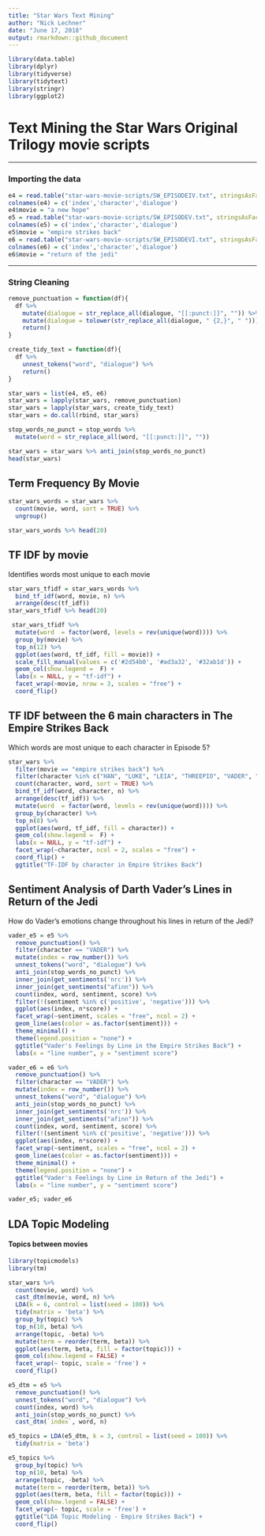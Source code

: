 ```yaml
---
title: "Star Wars Text Mining"
author: "Nick Lechner"
date: "June 17, 2018"
output: rmarkdown::github_document
---
```


```r
library(data.table)
library(dplyr)
library(tidyverse)
library(tidytext)
library(stringr)
library(ggplot2)
```

# Text Mining the Star Wars Original Trilogy movie scripts

******

### Importing the data

```r
e4 = read.table("star-wars-movie-scripts/SW_EPISODEIV.txt", stringsAsFactors = F, header = TRUE, quote = "\"");
colnames(e4) = c('index','character','dialogue')
e4$movie = "a new hope"
e5 = read.table("star-wars-movie-scripts/SW_EPISODEV.txt", stringsAsFactors = F, header = TRUE, quote = "\"")
colnames(e5) = c('index','character','dialogue')
e5$movie = "empire strikes back"
e6 = read.table("star-wars-movie-scripts/SW_EPISODEVI.txt", stringsAsFactors = F, header = TRUE, quote = "\"")
colnames(e6) = c('index','character','dialogue')
e6$movie = "return of the jedi"
```

******

### String Cleaning

```r
remove_punctuation = function(df){
  df %>% 
    mutate(dialogue = str_replace_all(dialogue, "[[:punct:]]", "")) %>% 
    mutate(dialogue = tolower(str_replace_all(dialogue, " {2,}", " "))) %>%
    return()
}

create_tidy_text = function(df){
  df %>% 
    unnest_tokens("word", "dialogue") %>% 
    return()
}
```

```r
star_wars = list(e4, e5, e6)
star_wars = lapply(star_wars, remove_punctuation)
star_wars = lapply(star_wars, create_tidy_text)
star_wars = do.call(rbind, star_wars)

stop_words_no_punct = stop_words %>% 
  mutate(word = str_replace_all(word, "[[:punct:]]", ""))

star_wars = star_wars %>% anti_join(stop_words_no_punct)
head(star_wars)
```

## Term Frequency By Movie

```r
star_wars_words = star_wars %>%
  count(movie, word, sort = TRUE) %>%
  ungroup()

star_wars_words %>% head(20)
```

## TF IDF by movie

Identifies words most unique to each movie

```r
star_wars_tfidf = star_wars_words %>% 
  bind_tf_idf(word, movie, n) %>%
  arrange(desc(tf_idf))
star_wars_tfidf %>% head(20)
```

```r
 star_wars_tfidf %>% 
  mutate(word  = factor(word, levels = rev(unique(word)))) %>% 
  group_by(movie) %>%
  top_n(12) %>% 
  ggplot(aes(word, tf_idf, fill = movie)) + 
  scale_fill_manual(values = c('#2d54b0', '#ad3a32', '#32ab1d')) +
  geom_col(show.legend =  F) + 
  labs(x = NULL, y = "tf-idf") + 
  facet_wrap(~movie, nrow = 3, scales = "free") + 
  coord_flip()
```

## TF IDF between the 6 main characters in The Empire Strikes Back

Which words are most unique to each character in Episode 5?

```r
star_wars %>% 
  filter(movie == "empire strikes back") %>% 
  filter(character %in% c("HAN", "LUKE", "LEIA", "THREEPIO", "VADER", "LANDO")) %>% 
  count(character, word, sort = TRUE) %>% 
  bind_tf_idf(word, character, n) %>%
  arrange(desc(tf_idf)) %>% 
  mutate(word  = factor(word, levels = rev(unique(word)))) %>% 
  group_by(character) %>%
  top_n(8) %>% 
  ggplot(aes(word, tf_idf, fill = character)) + 
  geom_col(show.legend =  F) + 
  labs(x = NULL, y = "tf-idf") + 
  facet_wrap(~character, ncol = 2, scales = "free") + 
  coord_flip() + 
  ggtitle("TF-IDF by character in Empire Strikes Back")
```

## Sentiment Analysis of Darth Vader's Lines in Return of the Jedi

How do Vader's emotions change throughout his lines in return of the Jedi?

```r
vader_e5 = e5 %>% 
  remove_punctuation() %>% 
  filter(character == "VADER") %>% 
  mutate(index = row_number()) %>% 
  unnest_tokens("word", "dialogue") %>% 
  anti_join(stop_words_no_punct) %>% 
  inner_join(get_sentiments('nrc')) %>% 
  inner_join(get_sentiments("afinn")) %>% 
  count(index, word, sentiment, score) %>% 
  filter(!(sentiment %in% c('positive', 'negative'))) %>%
  ggplot(aes(index, n*score)) + 
  facet_wrap(~sentiment, scales = "free", ncol = 2) + 
  geom_line(aes(color = as.factor(sentiment))) +
  theme_minimal() + 
  theme(legend.position = "none") + 
  ggtitle("Vader's Feelings by Line in the Empire Strikes Back") + 
  labs(x = "line number", y = "sentiment score")

vader_e6 = e6 %>% 
  remove_punctuation() %>% 
  filter(character == "VADER") %>% 
  mutate(index = row_number()) %>% 
  unnest_tokens("word", "dialogue") %>% 
  anti_join(stop_words_no_punct) %>% 
  inner_join(get_sentiments('nrc')) %>% 
  inner_join(get_sentiments("afinn")) %>% 
  count(index, word, sentiment, score) %>% 
  filter(!(sentiment %in% c('positive', 'negative'))) %>%
  ggplot(aes(index, n*score)) + 
  facet_wrap(~sentiment, scales = "free", ncol = 2) + 
  geom_line(aes(color = as.factor(sentiment))) +
  theme_minimal() + 
  theme(legend.position = "none") + 
  ggtitle("Vader's Feelings by Line in Return of the Jedi") + 
  labs(x = "line number", y = "sentiment score")

vader_e5; vader_e6
```

## LDA Topic Modeling

#### Topics between movies
```r
library(topicmodels)
library(tm)

star_wars %>% 
  count(movie, word) %>%
  cast_dtm(movie, word, n) %>% 
  LDA(k = 6, control = list(seed = 100)) %>% 
  tidy(matrix = 'beta') %>% 
  group_by(topic) %>% 
  top_n(10, beta) %>% 
  arrange(topic, -beta) %>% 
  mutate(term = reorder(term, beta)) %>%
  ggplot(aes(term, beta, fill = factor(topic))) +
  geom_col(show.legend = FALSE) + 
  facet_wrap(~ topic, scale = 'free') + 
  coord_flip()
````

```r
e5_dtm = e5 %>%
  remove_punctuation() %>% 
  unnest_tokens("word", "dialogue") %>% 
  count(index, word) %>% 
  anti_join(stop_words_no_punct) %>% 
  cast_dtm(`index`, word, n)

e5_topics = LDA(e5_dtm, k = 3, control = list(seed = 100)) %>% 
  tidy(matrix = 'beta')

e5_topics %>% 
  group_by(topic) %>% 
  top_n(10, beta) %>% 
  arrange(topic, -beta) %>% 
  mutate(term = reorder(term, beta)) %>%
  ggplot(aes(term, beta, fill = factor(topic))) +
  geom_col(show.legend = FALSE) + 
  facet_wrap(~ topic, scale = 'free') + 
  ggtitle("LDA Topic Modeling - Empire Strikes Back") + 
  coord_flip()
```
